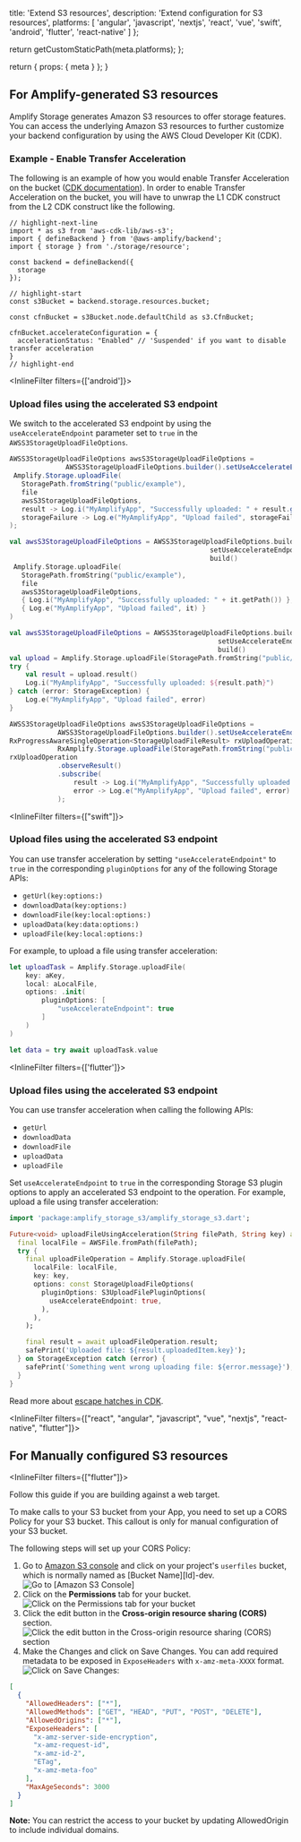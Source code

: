 
  title: 'Extend S3 resources',
  description: 'Extend configuration for S3 resources',
  platforms: [
    'angular',
    'javascript',
    'nextjs',
    'react',
    'vue',
    'swift',
    'android',
    'flutter',
    'react-native'
  ]
};

  return getCustomStaticPath(meta.platforms);
};

  return {
    props: {
      meta
    }
  };
}

## For Amplify-generated S3 resources

Amplify Storage generates Amazon S3 resources to offer storage features. You can access the underlying Amazon S3 resources to further customize your backend configuration by using the AWS Cloud Developer Kit (CDK).

### Example - Enable Transfer Acceleration

The following is an example of how you would enable Transfer Acceleration on the bucket ([CDK documentation](https://docs.aws.amazon.com/cdk/api/v2/docs/aws-cdk-lib.aws_s3.CfnBucket.AccelerateConfigurationProperty.html)). In order to enable Transfer Acceleration on the bucket, you will have to unwrap the L1 CDK construct from the L2 CDK construct like the following.

```tsx
// highlight-next-line
import * as s3 from 'aws-cdk-lib/aws-s3';
import { defineBackend } from '@aws-amplify/backend';
import { storage } from './storage/resource';

const backend = defineBackend({
  storage
});

// highlight-start
const s3Bucket = backend.storage.resources.bucket;

const cfnBucket = s3Bucket.node.defaultChild as s3.CfnBucket;

cfnBucket.accelerateConfiguration = {
  accelerationStatus: "Enabled" // 'Suspended' if you want to disable transfer acceleration
}
// highlight-end
```
<InlineFilter filters={['android']}>

### Upload files using the accelerated S3 endpoint

We switch to the accelerated S3 endpoint by using the `useAccelerateEndpoint` parameter set to `true` in the `AWSS3StorageUploadFileOptions`.

<BlockSwitcher>
<Block name="Java">

```java
AWSS3StorageUploadFileOptions awsS3StorageUploadFileOptions =
              AWSS3StorageUploadFileOptions.builder().setUseAccelerateEndpoint(true).build();
 Amplify.Storage.uploadFile(
   StoragePath.fromString("public/example"),
   file
   awsS3StorageUploadFileOptions,
   result -> Log.i("MyAmplifyApp", "Successfully uploaded: " + result.getPath()),
   storageFailure -> Log.e("MyAmplifyApp", "Upload failed", storageFailure)
);
```
</Block>
<Block name="Kotlin - Callbacks">

```kotlin
val awsS3StorageUploadFileOptions = AWSS3StorageUploadFileOptions.builder().
                                                  setUseAccelerateEndpoint(true).
                                                  build()
 Amplify.Storage.uploadFile(
   StoragePath.fromString("public/example"),
   file
   awsS3StorageUploadFileOptions,
   { Log.i("MyAmplifyApp", "Successfully uploaded: " + it.getPath()) },
   { Log.e("MyAmplifyApp", "Upload failed", it) }
)
```
</Block>
<Block name="Kotlin - Coroutines">

```kotlin
val awsS3StorageUploadFileOptions = AWSS3StorageUploadFileOptions.builder().
                                                    setUseAccelerateEndpoint(true).
                                                    build()
val upload = Amplify.Storage.uploadFile(StoragePath.fromString("public/example"), file, awsS3StorageUploadFileOptions)
try {
    val result = upload.result()
    Log.i("MyAmplifyApp", "Successfully uploaded: ${result.path}")
} catch (error: StorageException) {
    Log.e("MyAmplifyApp", "Upload failed", error)
}

```
</Block>
<Block name="RxJava">

```java
AWSS3StorageUploadFileOptions awsS3StorageUploadFileOptions =
            AWSS3StorageUploadFileOptions.builder().setUseAccelerateEndpoint(true).build();
RxProgressAwareSingleOperation<StorageUploadFileResult> rxUploadOperation =
            RxAmplify.Storage.uploadFile(StoragePath.fromString("public/example"), file, awsS3StorageUploadFileOptions);
rxUploadOperation
            .observeResult()
            .subscribe(
                result -> Log.i("MyAmplifyApp", "Successfully uploaded: " + result.getPath()),
                error -> Log.e("MyAmplifyApp", "Upload failed", error)
            );

```
</Block>
</BlockSwitcher>
</InlineFilter>

<InlineFilter filters={["swift"]}>

### Upload files using the accelerated S3 endpoint

You can use transfer acceleration by setting `"useAccelerateEndpoint"` to `true` in the corresponding `pluginOptions` for any of the following Storage APIs:
- `getUrl(key:options:)`
- `downloadData(key:options:)`
- `downloadFile(key:local:options:)`
- `uploadData(key:data:options:)`
- `uploadFile(key:local:options:)`

For example, to upload a file using transfer acceleration:

```swift
let uploadTask = Amplify.Storage.uploadFile(
    key: aKey,
    local: aLocalFile,
    options: .init(
        pluginOptions: [
            "useAccelerateEndpoint": true
        ]
    )
)

let data = try await uploadTask.value
```

</InlineFilter>

<InlineFilter filters={['flutter']}>

### Upload files using the accelerated S3 endpoint

You can use transfer acceleration when calling the following APIs:

* `getUrl`
* `downloadData`
* `downloadFile`
* `uploadData`
* `uploadFile`

Set `useAccelerateEndpoint` to `true` in the corresponding Storage S3 plugin options to apply an accelerated S3 endpoint to the operation. For example, upload a file using transfer acceleration:

```dart
import 'package:amplify_storage_s3/amplify_storage_s3.dart';

Future<void> uploadFileUsingAcceleration(String filePath, String key) async {
  final localFile = AWSFile.fromPath(filePath);
  try {
    final uploadFileOperation = Amplify.Storage.uploadFile(
      localFile: localFile,
      key: key,
      options: const StorageUploadFileOptions(
        pluginOptions: S3UploadFilePluginOptions(
          useAccelerateEndpoint: true,
        ),
      ),
    );

    final result = await uploadFileOperation.result;
    safePrint('Uploaded file: ${result.uploadedItem.key}');
  } on StorageException catch (error) {
    safePrint('Something went wrong uploading file: ${error.message}');
  }
}
```

</InlineFilter>

Read more about [escape hatches in CDK](https://docs.aws.amazon.com/cdk/v2/guide/cfn_layer.html#develop-customize-escape).

<InlineFilter filters={["react", "angular", "javascript", "vue", "nextjs", "react-native", "flutter"]}>

## For Manually configured S3 resources

<InlineFilter filters={["flutter"]}>

Follow this guide if you are building against a web target.

</InlineFilter>

<Callout warning>

To make calls to your S3 bucket from your App, you need to set up a CORS Policy for your S3 bucket. This callout is only for manual configuration of your S3 bucket.

</Callout>

The following steps will set up your CORS Policy:

1. Go to [Amazon S3 console](https://s3.console.aws.amazon.com/s3/home?region=us-east-1) and click on your project's `userfiles` bucket, which is normally named as [Bucket Name][Id]-dev. ![Go to [Amazon S3 Console]](/images/storage/CORS1.png)
2. Click on the **Permissions** tab for your bucket. ![Click on the **Permissions** tab for your bucket](/images/storage/CORS2.png)
3. Click the edit button in the **Cross-origin resource sharing (CORS)** section. ![Click the edit button in the **Cross-origin resource sharing (CORS)** section](/images/storage/CORS3.png)
4. Make the Changes and click on Save Changes. You can add required metadata to be exposed in `ExposeHeaders` with `x-amz-meta-XXXX` format. ![Click on Save Changes:](/images/storage/CORS4.png)

```json
[
  {
    "AllowedHeaders": ["*"],
    "AllowedMethods": ["GET", "HEAD", "PUT", "POST", "DELETE"],
    "AllowedOrigins": ["*"],
    "ExposeHeaders": [
      "x-amz-server-side-encryption",
      "x-amz-request-id",
      "x-amz-id-2",
      "ETag",
      "x-amz-meta-foo"
    ],
    "MaxAgeSeconds": 3000
  }
]
```

<Callout>

**Note:** You can restrict the access to your bucket by updating AllowedOrigin to include individual domains.

</Callout>

</InlineFilter>
